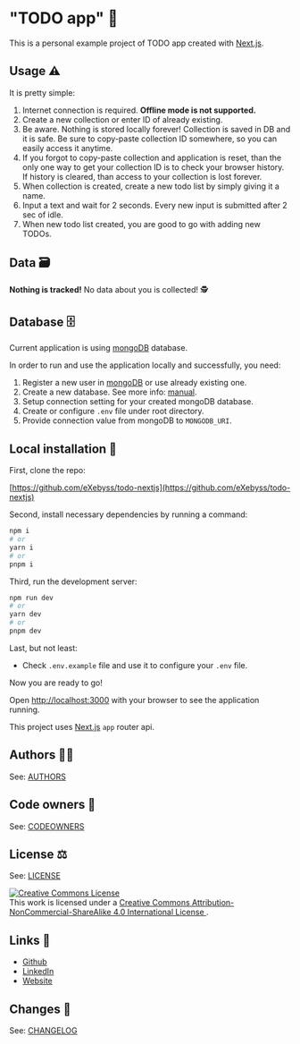 # "TODO app" 📝

This is a personal example project of TODO app created with [Next.js](https://nextjs.org/).

## Usage ⚠️

It is pretty simple:

1. Internet connection is required. <b>Offline mode is not supported.</b>
1. Create a new collection or enter ID of already existing.
1. Be aware. Nothing is stored locally forever! Collection is saved in DB and it is safe. Be sure to copy-paste collection ID somewhere, so you can easily access it anytime.
1. If you forgot to copy-paste collection and application is reset, than the only one way to get your collection ID is to check your browser history. If history is cleared, than access to your collection is lost forever.
1. When collection is created, create a new todo list by simply giving it a name.
1. Input a text and wait for 2 seconds. Every new input is submitted after 2 sec of idle.
1. When new todo list created, you are good to go with adding new TODOs.

## Data 🗃️

<b>Nothing is tracked!</b> No data about you is collected! 🕵️

## Database 🗄️

Current application is using [mongoDB](https://www.mongodb.com/) database.

In order to run and use the application locally and successfully, you need:

1. Register a new user in [mongoDB](https://www.mongodb.com/) or use already existing one.
1. Create a new database. See more info: [manual](https://www.mongodb.com/basics/create-database).
1. Setup connection setting for your created mongoDB database.
1. Create or configure `.env` file under root directory.
1. Provide connection value from mongoDB to `MONGODB_URI`.

## Local installation 💽

First, clone the repo:

[https://github.com/eXebyss/todo-nextjs](https://github.com/eXebyss/todo-nextjs)

Second, install necessary dependencies by running a command:

```bash
npm i
# or
yarn i
# or
pnpm i
```

Third, run the development server:

```bash
npm run dev
# or
yarn dev
# or
pnpm dev
```

Last, but not least:

- Check `.env.example` file and use it to configure your `.env` file.

Now you are ready to go!

Open [http://localhost:3000](http://localhost:3000) with your browser to see the application running.

This project uses [Next.js](https://nextjs.org/) `app` router api.

## Authors 🧑‍💻

See: [AUTHORS](https://github.com/eXebyss/todo-nextjs/blob/master/AUTHORS)

## Code owners 👑

See: [CODEOWNERS](https://github.com/eXebyss/todo-nextjs/blob/master/CODEOWNERS)

## License ⚖️

See: [LICENSE](https://github.com/eXebyss/todo-nextjs/blob/master/LICENSE)

<a rel="license" href="http://creativecommons.org/licenses/by-nc-sa/4.0/">
	<img
		alt="Creative Commons License"
		className="border-0"
		src="https://i.creativecommons.org/l/by-nc-sa/4.0/88x31.png"
	/>
</a>
<br />
This work is licensed under a <a
	rel="license"
	href="http://creativecommons.org/licenses/by-nc-sa/4.0/"
	className="break-all">
	Creative Commons Attribution-NonCommercial-ShareAlike 4.0 International
	License
</a>.

## Links 🔗

-   [Github](https://github.com/eXebyss)
-   [LinkedIn](https://www.linkedin.com/in/mihails-fjodorovs-361a0a182/)
-   [Website](https://www.mihailsfjodorovs.com/)

## Changes 📃

See: [CHANGELOG](https://github.com/eXebyss/todo-nextjs/blob/master/CHANGELOG.md)
